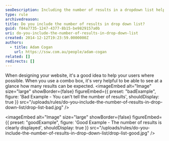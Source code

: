```yaml
---
seoDescription: Including the number of results in a dropdown list helps users quickly gauge the scope of their search.
type: rule
archivedreason:
title: Do you include the number of results in drop down list?
guid: f84a7735-1247-4377-8b15-be9829157a0b
uri: do-you-include-the-number-of-results-in-drop-down-list
created: 2014-12-12T19:23:59.0000000Z
authors:
  - title: Adam Cogan
    url: https://ssw.com.au/people/adam-cogan
related: []
redirects: []
---
```


When designing your website, it's a good idea to help your users where possible. When you use a combo box, it's very helpful to be able to see at a glance how many results can be expected.
<imageEmbed
  alt="Image"
  size="large"
  showBorder={false}
  figureEmbed={{
    preset: "badExample",
    figure: 'Bad Example - You can\'t tell the number of results',
    shouldDisplay: true
  }}
  src="/uploads/rules/do-you-include-the-number-of-results-in-drop-down-list/drop-list-bad.jpg"
/>

<imageEmbed
  alt="Image"
  size="large"
  showBorder={false}
  figureEmbed={{
    preset: "goodExample",
    figure: 'Good Example - The number of results is clearly displayed',
    shouldDisplay: true
  }}
  src="/uploads/rules/do-you-include-the-number-of-results-in-drop-down-list/drop-list-good.jpg"
/>
